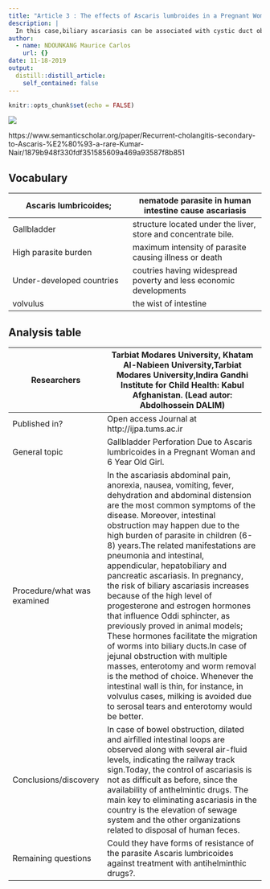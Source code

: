 ```yaml
---
title: "Article 3 : The effects of Ascaris lumbroides in a Pregnant Woman and 6 Year Old Girl"
description: |
  In this case,biliary ascariasis can be associated with cystic duct obstruction, gallbladder dilation, acute cholecystitis, acute cholangitis, obstructive jaundice, and biliary colic.
author:
  - name: NDOUNKANG Maurice Carlos
    url: {}
date: 11-18-2019
output:
  distill::distill_article:
    self_contained: false
---
```


```r
knitr::opts_chunk$set(echo = FALSE)
```
![](image/2-Figure1-1.png)

https://www.semanticscholar.org/paper/Recurrent-cholangitis-secondary-to-Ascaris-%E2%80%93-a-rare-Kumar-Nair/1879b948f330fdf351585609a469a93587f8b851

## Vocabulary  
|Ascaris lumbricoides;                                           |nematode parasite in human intestine cause ascariasis                                                                                                                                                                                            |
| ------------------------------------------------------------------------------------------------------------------------------------------------- | ------------------------------------------------------------------------------------------------------------------------------------------------------------------ |
|Gallbladder                                                    |structure located under the liver, store and concentrate bile.                                                                                                                                                                                                        |
|High parasite burden                                           |maximum intensity of parasite causing illness or death                                                                                                                                                                                          |
|Under-developed countries                                      |coutries having widespread poverty and less economic developments                                                                                                                                                                                                                                                                                                                      |
|volvulus                                                       | the wist of intestine                                                                                                                                                                                                                                                                                                                                                                  |

## Analysis table 

|Researchers                  |Tarbiat Modares University, Khatam Al-Nabieen University,Tarbiat Modares University,Indira Gandhi Institute for Child Health: Kabul Afghanistan. (Lead autor: Abdolhossein DALIM)                                                                                                                                                                                                                                    |
| ---------------------------- | -------------------------------------------------------------------------------------------------------------------------------------------------------------------------------------------------------------------------------------------------------------------------------------------------------------------------------------------------------------------------------------------------------------------------------------------------------- |
|Published in?                                                 | Open access Journal at http://ijpa.tums.ac.ir                                                                                                                                                                                                                         |
|General topic                                                 | Gallbladder Perforation Due to Ascaris lumbricoides in a Pregnant Woman and 6 Year Old Girl.                                                                                                                                                                                                                                                                                                                                                                                                                                                                                                                                                                                                                                    |
|Procedure/what was examined                                   | In the ascariasis abdominal pain, anorexia, nausea, vomiting, fever, dehydration and abdominal distension are the most common symptoms of the disease. Moreover, intestinal obstruction may happen due to the high burden of parasite in children (6-8) years.The related manifestations are pneumonia and intestinal, appendicular, hepatobiliary and pancreatic ascariasis. In pregnancy, the risk of biliary ascariasis increases because of the high level of progesterone and estrogen hormones that influence Oddi sphincter, as previously proved in animal models; These hormones facilitate the migration of worms into biliary ducts.In case of jejunal obstruction with multiple masses, enterotomy and worm removal is the method of choice. Whenever the intestinal wall is thin, for instance, in volvulus cases, milking is avoided due to serosal tears and enterotomy would be better.                                                                                                                                                                                                                                                                                                                                                                                                                                                                                                                                                                                                                                                                                                                              |
|Conclusions/discovery                                       |  In case of bowel obstruction, dilated and airfilled intestinal loops are observed along with several air-fluid      levels, indicating the railway track sign.Today, the control of ascariasis is not as difficult as before, since the availability of anthelmintic drugs. The main key to eliminating ascariasis in the country is the elevation of sewage system and the other organizations related to disposal of human feces.                                                                                                                                                                                                                                                                                                                                                                                                                            |
|Remaining questions                                          | Could they have forms of resistance of the parasite Ascaris lumbricoides against treatment with antihelminthic drugs?.                                                                                                                                                                                                                                                                                                                                                                                                                                                                                                                                                                                 | 
